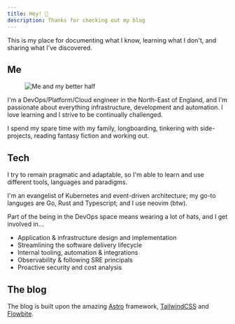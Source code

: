 ```yaml
---
title: Hey! 👋
description: Thanks for checking out my blog
---
```


<aside class="lead max-w-md mx-auto not-format">

This is my place for documenting what I know,
learning what I don't, and sharing what I've discovered.

</aside>

## Me

<figure class="flex flex-col items-center lg:float-right pl-3">
  <img 
    class="w-64 h-64 rounded-lg" 
    src="/img/me-and-missus.jpg" 
    alt="Me and my better half"
  />
</figure>

I'm a DevOps/Platform/Cloud engineer in the North-East of England, and I'm
passionate about everything infrastructure, development and automation. I love
learning and I strive to be continually challenged.

I spend my spare time with my family, longboarding, tinkering with side-projects,
reading fantasy fiction and working out.

## Tech

I try to remain pragmatic and adaptable, so I'm able to learn and use different
tools, languages and paradigms.

I'm an evangelist of Kubernetes and event-driven architecture; my go-to 
languges are Go, Rust and Typescript; and I use neovim (btw).

Part of the being in the DevOps space means wearing a lot of hats, and I get
involved in...

  - Application & infrastructure design and implementation
  - Streamlining the software delivery lifecycle
  - Internal tooling, automation & integrations
  - Observability & following SRE principals
  - Proactive security and cost analysis

## The blog

The blog is built upon the amazing [Astro](https://astro/build) 
framework, [TailwindCSS](https://tailwindcss.com) and
[Flowbite](https://flowbite.com).

